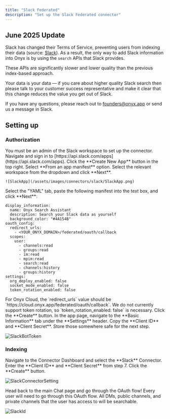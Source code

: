 ```yaml
---
title: "Slack Federated"
description: "Set up the Slack Federated connector"
---
```


## June 2025 Update

Slack has changed their Terms of Service, preventing users from indexing their data (source:
[Slack](https://slack.com/terms-of-service/api)). As a result,
the only way to add Slack information into Onyx is by using the `search` APIs that Slack provides.

These APIs are significantly slower and lower quality than the previous index-based approach.

Your data is your data — if you care about higher quality Slack search then please talk to your customer success
representative and make it clear that this change reduces the value you get out of Slack.

If you have any questions, please reach out to founders@onyx.app or send us a message in Slack.

## Setting up

### Authorization

<Steps>
  <Step title="Prerequisite">
    You must be an admin of the Slack workspace to set up the connector.
  </Step>

  <Step title="Open Slack apps">
    Navigate and sign in to [https://api.slack.com/apps](https://api.slack.com/apps).
  </Step>

  <Step title="Create new app">
    Click the **Create New App** button in the top right. Select **From an app manifest** option.
    Select the relevant workspace from the dropdown and click **Next**.

    ![SlackApp](/assets/images/connectors/slack/SlackApp.png)
  </Step>

  <Step title="Paste manifest">
    Select the "YAML" tab, paste the following manifest into the text box, and click **Next**:
  </Step>
</Steps>

```
display_information:
  name: Onyx Search Assistant
  description: Search your Slack data as yourself
  background_color: "#4A154B"
oauth_config:
  redirect_urls:
    - <YOUR_ONYX_DOMAIN>/federated/oauth/callback
  scopes:
    user:
      - channels:read
      - groups:read
      - im:read
      - mpim:read
      - search:read
      - channels:history
      - groups:history
settings:
  org_deploy_enabled: false
  socket_mode_enabled: false
  token_rotation_enabled: false
```

<Info>
  For Onyx Cloud, the `redirect_urls` value should be `https://cloud.onyx.app/federated/oauth/callback`.
</Info>

<Warning>
  We do not currently support token rotation, so `token_rotation_enabled: false` is necessary.
</Warning>

<Steps>
  <Step title="Create app">
    Click the **Create** button.
  </Step>

  <Step title="Open Basic Information">
    In the app page, navigate to the **Basic Information** tab under the **Settings** header.
  </Step>

  <Step title="Copy client credentials">
    Copy the **Client ID** and **Client Secret**. Store those somewhere safe for the next step.
  </Step>
</Steps>

![SlackBotToken](/assets/images/connectors/slack/FederatedSlackCredentials.png)

### Indexing

<Steps>
  <Step title="Open Slack connector">
    Navigate to the Connector Dashboard and select the **Slack** Connector.
  </Step>

  <Step title="Enter client credentials">
    Enter the **Client ID** and **Client Secret** from step 7. Click the **Create** button.
  </Step>

![SlackConnectorSetting](/assets/images/connectors/slack/SlackFederatedConnectorSetting.png)

  <Step title="Complete OAuth">
    Head back to the main Chat page and go through the OAuth flow!
  </Step>
</Steps>

<Info>
  Every user will need to go through this OAuth flow. All DMs, public channels,
  and private channels that the user has access to will be searchable.
</Info>

![SlackId](/assets/images/connectors/slack/FederatedSlackOauth.png)
